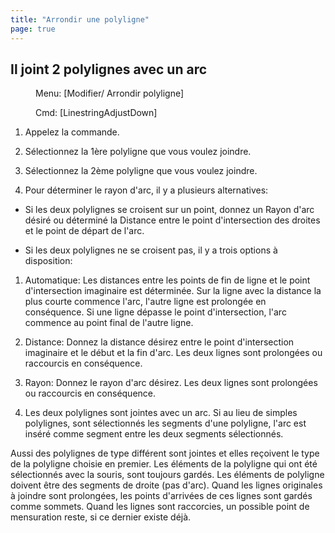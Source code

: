```yaml
---
title: "Arrondir une polyligne"
page: true
---
```

## Il joint 2 polylignes avec un arc
 <Menu> Menu: [Modifier/ Arrondir polyligne] </Menu> 
 <Menu> Cmd: [LinestringAdjustDown] </Menu> 


1. Appelez la commande.

2. S&#233;lectionnez la 1&#232;re polyligne que vous voulez joindre.

3. S&#233;lectionnez la 2&#232;me polyligne que vous voulez joindre.

4. Pour d&#233;terminer le rayon d&#39;arc, il y a plusieurs alternatives:

- Si les deux polylignes se croisent sur un point, donnez un <Bold> Rayon </Bold>  d&#39;arc d&#233;sir&#233; ou d&#233;termin&#233; la <Bold> Distance </Bold>  entre le point d&#39;intersection des droites et le point de d&#233;part de l&#39;arc.

- Si les deux polylignes ne se croisent pas, il y a trois options &#224; disposition:

1. <Bold> Automatique: </Bold>  Les distances entre les points de fin de ligne et le point d&#39;intersection imaginaire est d&#233;termin&#233;e. Sur la ligne avec la distance la plus courte commence l&#39;arc, l&#39;autre ligne est prolong&#233;e en cons&#233;quence. Si une ligne d&#233;passe le point d&#39;intersection, l&#39;arc commence au point final de l&#39;autre ligne.

2. <Bold> Distance: </Bold>  Donnez la distance d&#233;sirez entre le point d&#39;intersection imaginaire et le d&#233;but et la fin d&#39;arc. Les deux lignes sont prolong&#233;es ou raccourcis en cons&#233;quence.

3. <Bold> Rayon: </Bold>  Donnez le rayon d&#39;arc d&#233;sirez. Les deux lignes sont prolong&#233;es ou raccourcis en cons&#233;quence.





5. Les deux polylignes sont jointes avec un arc. Si au lieu de simples polylignes, sont s&#233;lectionn&#233;s les segments d&#39;une polyligne, l&#39;arc est ins&#233;r&#233; comme segment entre les deux segments s&#233;lectionn&#233;s.




<Success>
Aussi des polylignes de type diff&#233;rent sont jointes et elles re&#231;oivent le type de la polyligne choisie en premier.
</Success>

<Success>
Les &#233;l&#233;ments de la polyligne qui ont &#233;t&#233; s&#233;lectionn&#233;s avec la souris, sont toujours gard&#233;s.
</Success>

<Success>
Les &#233;l&#233;ments de polyligne doivent &#234;tre des segments de droite (pas d&#39;arc).
</Success>

<Success>
Quand les lignes originales &#224; joindre sont prolong&#233;es, les points d&#39;arriv&#233;es de ces lignes sont gard&#233;s comme sommets. 
</Success>

<Success>
Quand les lignes sont raccorcies, un possible point de mensuration reste, si ce dernier existe d&#233;j&#224;. 
</Success>

